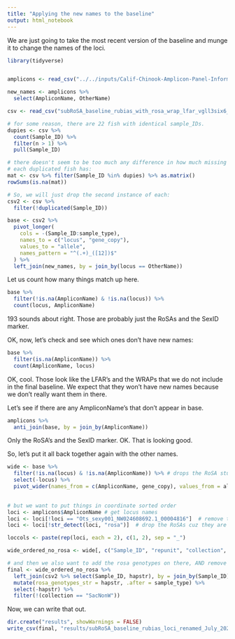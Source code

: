 ```yaml
---
title: "Applying the new names to the baseline"
output: html_notebook
---
```



We are just going to take the most recent version of the 
baseline and munge it to change the names of the loci.
```r
library(tidyverse)


amplicons <- read_csv("../../inputs/Calif-Chinook-Amplicon-Panel-Information.csv")

new_names <- amplicons %>%
  select(AmpliconName, OtherName)

csv <- read_csv("subRoSA_baseline_rubias_with_rosa_wrap_lfar_vgll3six6_and_mixture_28JUN2024.csv")

# for some reason, there are 22 fish with identical sample_IDs.  
dupies <- csv %>%
  count(Sample_ID) %>%
  filter(n > 1) %>%
  pull(Sample_ID)

# there doesn't seem to be too much any difference in how much missing data each copy of
# each duplicated fish has:
mat <- csv %>% filter(Sample_ID %in% dupies) %>% as.matrix()
rowSums(is.na(mat))

# So, we will just drop the second instance of each:
csv2 <- csv %>%
  filter(!duplicated(Sample_ID))

base <- csv2 %>%
  pivot_longer(
    cols = -(Sample_ID:sample_type),
    names_to = c("locus", "gene_copy"),
    values_to = "allele",
    names_pattern = "^(.+)_([12])$"
  ) %>%
  left_join(new_names, by = join_by(locus == OtherName))

```

Let us count how many things match up here.
```r
base %>%
  filter(!is.na(AmpliconName) & !is.na(locus)) %>%
  count(locus, AmpliconName)

```

193 sounds about right.  Those are probably just the RoSAs and the SexID marker. 

OK, now, let's check and see which ones don't have new names:

```r
base %>%
  filter(is.na(AmpliconName)) %>%
  count(AmpliconName, locus)
```
OK, cool.  Those look like the LFAR's and the WRAPs that we do not include in the
final baseline.  We expect that they won't have new names
because we don't really want them in there.  

Let's see if there are any AmpliconName's that don't appear in base.

```r
amplicons %>%
  anti_join(base, by = join_by(AmpliconName))
```
Only the RoSA's and the SexID marker.  OK.  That is looking good. 

So, let's put it all back together again with the other names.
```r
wide <- base %>%
  filter(!is.na(locus) & !is.na(AmpliconName)) %>% # drops the RoSA stuff
  select(-locus) %>%
  pivot_wider(names_from = c(AmpliconName, gene_copy), values_from = allele, names_sep = "_")
  

# but we want to put things in coordinate sorted order
loci <- amplicons$AmpliconName # get locus names
loci <- loci[!loci == "Ots_sexy001_NW024608692.1_00004816"]  # remove the sexID locus, cuz we don't have it
loci <- loci[!str_detect(loci, "rosa")]  # drop the RoSAs cuz they are in there as the genotype string

loccols <- paste(rep(loci, each = 2), c(1, 2), sep = "_")

wide_ordered_no_rosa <- wide[, c("Sample_ID", "repunit", "collection", "sample_type", loccols)]

# and then we also want to add the rosa genotypes on there, AND remove the SacNonW fish
final <- wide_ordered_no_rosa %>%
  left_join(csv2 %>% select(Sample_ID, hapstr), by = join_by(Sample_ID)) %>%
  mutate(rosa_genotypes_str = hapstr, .after = sample_type) %>%
  select(-hapstr) %>%
  filter(!(collection == "SacNonW"))
```

Now, we can write that out.

```r
dir.create("results", showWarnings = FALSE)
write_csv(final, "results/subRoSA_baseline_rubias_loci_renamed_July_2024.csv.gz")
```

